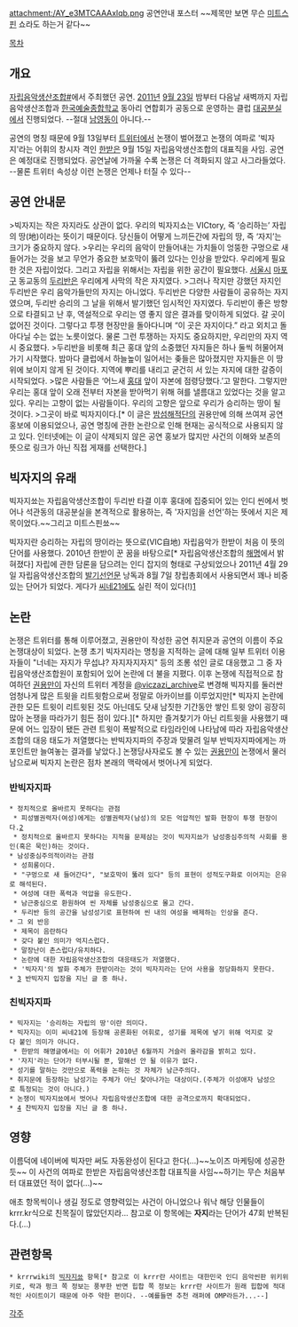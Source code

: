 attachment:/AY_e3MTCAAAxlqb.png
공연안내 포스터 ~~제목만 보면 무슨 [[미트스핀]] 쇼라도 하는거 같다~~

[[목차]]
== 개요 ==
[[자립음악생산조합]][http://jaripmusic.org/ #]에서 주최했던 공연. [[2011년]] [[9월 23일]] 밤부터 다음날 새벽까지 자립음악생산조합과 [[한국예술종합학교]] 동아리 연합회가 공동으로 운영하는 클럽 [[대공분실]]에서 진행되었다. --절대 [[남영]]동이 아니다.--

공연의 명칭 때문에 9월 13일부터 [[트위터]]에서 논쟁이 벌어졌고 논쟁의 여파로 '빅자지'라는 어휘의 창시자 격인 [[한받]]은 9월 15일 자립음악생산조합의 대표직을 사임. 공연은 예정대로 진행되었다. 공연날에 가까울 수록 논쟁은 더 격화되지 않고 사그라들었다. --물론 트위터 속성상 이런 논쟁은 언제나 터질 수 있다--

== 공연 안내문 ==

>빅자지는 작은 자지라도 상관이 없다. 우리의 빅자지쇼는 VICtory, 즉 ‘승리하는’ 자립의 땅(地)이라는 뜻이기 때문이다. 당신들이 어떻게 느끼든간에 자립의 땅, 즉 ‘자지’는 크기가 중요하지 않다.
>우리는 우리의 음악이 만들어내는 가치들이 엉뚱한 구멍으로 새 들어가는 것을 보고 무언가 중요한 보호막이 뚫려 있다는 인상을 받았다. 우리에게 필요한 것은 자립이었다. 그리고 자립을 위해서는 자립을 위한 공간이 필요했다. [[서울시]] [[마포구]] 동교동의 [[두리반]]은 우리에게 사막의 작은 자지였다.
>그러나 작지만 강했던 자지인 두리반은 우리 음악가들만의 자지는 아니었다. 두리반은 다양한 사람들이 공유하는 자지였으며, 두리반 승리의 그 날을 위해서 발기했던 임시적인 자지였다. 두리반이 좋은 방향으로 타결되고 난 후, 역설적으로 우리는 영 좋지 않은 결과를 맞이하게 되었다. 갈 곳이 없어진 것이다. 그렇다고 투쟁 현장만을 돌아다니며 “이 곳은 자지이다.” 라고 외치고 돌아다닐 수는 없는 노릇이었다. 물론 그런 투쟁하는 자지도 중요하지만, 우리만의 자지 역시 중요했다.
>두리반을 비롯해 최근 홍대 앞의 소중했던 자지들은 하나 둘씩 허물어져가기 시작했다. 밤마다 클럽에서 하늘높이 일어서는 좆들은 많아졌지만 자지들은 이 땅 위에 보이지 않게 된 것이다. 지역에 뿌리를 내리고 굳건히 서 있는 자지에 대한 갈증이 시작되었다.
>많은 사람들은 ‘어느새 [[홍대]] 앞이 자본에 점령당했다.’고 말한다. 그렇지만 우리는 홍대 앞이 오래 전부터 자본을 받아먹기 위해 혀를 낼름대고 있었다는 것을 알고 있다. 우리는 고향이 없는 사람들이다. 우리의 고향은 앞으로 우리가 승리하는 땅이 될 것이다.
>그곳이 바로 빅자지이다.[* 이 글은 [[밤섬해적단]]의 권용만에 의해 쓰여져 공연 홍보에 이용되었으나, 공연 명칭에 관한 논란으로 인해 현재는 공식적으로 사용되지 않고 있다. 인터넷에는 이 글이 삭제되지 않은 공연 홍보가 많지만 사건의 이해와 보존의 뜻으로 링크가 아닌 직접 게재를 선택한다.]


== 빅자지의 유래 ==
빅자지쑈는 자립음악생산조합이 두리반 타결 이후 홍대에 집중되어 있는 인디 씬에서 벗어나 석관동의 대공분실을 본격적으로 활용하는, 즉 '자지임을 선언'하는 뜻에서 지은 제목이었다.~~그리고 미트스핀쑈~~

빅자지란 승리하는 자립의 땅이라는 뜻으로(VIC自地) 자립음악가 한받이 처음 이 뜻의 단어를 사용했다. 2010년 한받이 꾼 꿈을 바탕으로[* 자립음악생산조합의 [http://www.twitlonger.com/show/d3hc8j 해명]에서 밝혀졌다] 자립에 관한 담론을 담으려는 인디 잡지의 형태로 구상되었으나 2011년 4월 29일 자립음악생산조합의 [[발기]]선언문 낭독과 8월 7일 창립총회에서 사용되면서 꽤나 비중있는 단어가 되었다. 게다가 [[씨네21]]에도 실린 적이 있다(!)[http://www.cine21.com/do/article/article/typeDispatcher?mag_id=66388]

== 논란 ==
논쟁은 트위터를 통해 이루어졌고, 권용만이 작성한 공연 취지문과 공연의 이름이 주요 논쟁대상이 되었다. 논쟁 초기 빅자지라는 명칭을 지적하는 글에 대해 일부 트위터 이용자들이 "너네는 자지가 무섭냐? 자지자지자지" 등의 조롱 섞인 글로 대응했고 그 중 자립음악생산조합원이 포함되어 있어 논란에 더 불을 지폈다. 이후 논쟁에 직접적으로 참여하던 [[권용만]]이 자신의 트위터 계정을 [http://twitter.com/#!/viczazi_archive @viczazi_archive]로 변경해 빅자지를 둘러싼 엄청나게 많은 트윗을 리트윗함으로써 정말로 아카이브를 이루었지만[* 빅자지 논란에 관한 모든 트윗이 리트윗된 것도 아닌데도 닷새 남짓한 기간동안 쌓인 트윗 양이 굉장히 많아 논쟁을 따라가기 힘든 점이 있다.][* 하지만 즐겨찾기가 아닌 리트윗을 사용했기 때문에 어느 입장이 됐든 관련 트윗이 폭발적으로 타임라인에 나타남에 따라 자립음악생산조합의 대응 태도가 저열했다는 반빅자지파의 주장과 맞물려 일부 반빅자지파에게는 까포인트만 늘여놓는 결과를 낳았다.] 논쟁당사자로도 볼 수 있는 [[권용만]]이 논쟁에서 물러남으로써 빅자지 논란은 점차 본래의 맥락에서 벗어나게 되었다.

=== 반빅자지파 ===
 * 정치적으로 올바르지 못하다는 관점
  * 피성별권력자(여성)에게는 성별권력자(남성)의 모든 억압적인 발화 현장이 투쟁 현장이다.[http://protestso.egloos.com/1950680]
  * 정치적으로 올바르지 못하다는 지적을 문제삼는 것이 빅자지쑈가 남성중심주의적 사회를 용인(혹은 묵인)하는 것이다.
 * 남성중심주의적이라는 관점
  * 성희롱이다.
  * "구멍으로 새 들어간다", "보호막이 뚫려 있다" 등의 표현이 성적도구화로 이어지는 은유로 해석된다.
  * 여성에 대한 폭력과 억압을 유도한다.
  * 남근중심으로 환원하여 씬 자체를 남성중심으로 몰고 간다.
  * 두리반 등의 공간을 남성성기로 표현하여 씬 내의 여성을 배제하는 인상을 준다.
 * 그 외 반응
  * 제목이 음란하다
  * 갖다 붙인 의미가 억지스럽다.
  * 말장난이 촌스럽다/유치하다.
  * 논란에 대한 자립음악생산조합의 대응태도가 저열했다.
  * '빅자지'의 발화 주체가 한받이라는 것이 빅자지라는 단어 사용을 정당화하지 못한다.
 * [http://time2show.tistory.com/20] 반빅자지 입장을 지닌 글 중 하나.
=== 친빅자지파 ===
 * 빅자지는 '승리하는 자립의 땅'이란 의미다.
 * 빅자지는 이미 씨네21에 등장해 공론화된 어휘로, 성기를 제목에 넣기 위해 억지로 갖다 붙인 의미가 아니다.
  * 한받의 해명글에서는 이 어휘가 2010년 6월까지 거슬러 올라감을 밝히고 있다.
 * '자지'라는 단어가 터부시될 뿐, 말해선 안 될 이유가 없다.
 * 성기를 말하는 것만으로 폭력을 논하는 것 자체가 남근주의다.
 * 취지문에 등장하는 남성기는 주체가 아닌 찾아나가는 대상이다.(주체가 이성애자 남성으로 특정되는 것이 아니다.)
 * 논쟁이 빅자지쑈에서 벗어나 자립음악생산조합에 대한 공격으로까지 확대되었다.
 * [http://krrr.kr/wiki/index.php/%EC%84%B9%EC%8A%A4,_%EC%96%B8%EC%96%B4,_%ED%8F%AD%EB%A0%A5] 찬빅자지 입장을 지닌 글 중 하나.

== 영향 ==
이름덕에 네이버에 빅자만 써도 자동완성이 된다고 한다(...)~~노이즈 마케팅에 성공한듯~~
이 사건의 여파로 한받은 자립음악생산조합 대표직을 사임~~하기는 무슨 처음부터 대표였던 적이 없다(...)~~

애초 항목씩이나 생길 정도로 영향력있는 사건이 아니었으나 워낙 해당 인물들이 krrr.kr식으로 친목질이 많았던지라... 
참고로 이 항목에는 '''자지'''라는 단어가 47회 반복된다.(…)

== 관련항목 ==
 * krrrwiki의 [http://krrr.kr/wiki/index.php/%EB%B9%85%EC%9E%90%EC%A7%80%EC%91%88 빅자지쑈] 항목[* 참고로 이 krrr란 사이트는 대한민국 인디 음악씬판 위키위키로, 락과 펑크 쪽 정보는 풍부한 반면 힙합 쪽 정보는 krrr란 사이트가 원래 힙합에 적대적인 사이트이기 때문에 아주 약한 편이다. --예를들면 추천 래퍼에 OMP라든가...--]

[[각주]]
